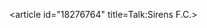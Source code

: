<article id="18276764" title=Talk:Sirens F.C.>
	<talkpage id="18276764" title="Talk:Sirens F.C.">
{{Football|class=Stub|importance=|auto=yes}}
	</talkpage>
</article>